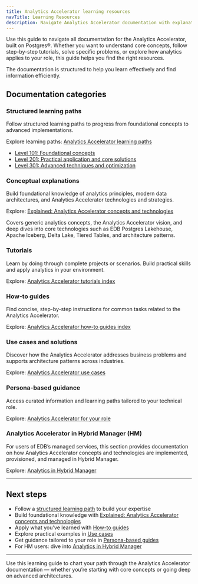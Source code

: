 ```yaml
---
title: Analytics Accelerator learning resources
navTitle: Learning Resources
description: Navigate Analytics Accelerator documentation with explanations, tutorials, how-to guides, use cases, persona-based guidance, and structured learning paths.
---
```


Use this guide to navigate all documentation for the Analytics Accelerator, built on Postgres®. Whether you want to understand core concepts, follow step-by-step tutorials, solve specific problems, or explore how analytics applies to your role, this guide helps you find the right resources.

The documentation is structured to help you learn effectively and find information efficiently.

## Documentation categories

### Structured learning paths

Follow structured learning paths to progress from foundational concepts to advanced implementations.

Explore learning paths: [Analytics Accelerator learning paths](paths/)

- [Level 101: Foundational concepts](paths/101)
- [Level 201: Practical application and core solutions](paths/201)
- [Level 301: Advanced techniques and optimization](paths/301)

### Conceptual explanations

Build foundational knowledge of analytics principles, modern data architectures, and Analytics Accelerator technologies and strategies.

Explore: [Explained: Analytics Accelerator concepts and technologies](explained/)

Covers generic analytics concepts, the Analytics Accelerator vision, and deep dives into core technologies such as EDB Postgres Lakehouse, Apache Iceberg, Delta Lake, Tiered Tables, and architecture patterns.

### Tutorials

Learn by doing through complete projects or scenarios. Build practical skills and apply analytics in your environment.

Explore: [Analytics Accelerator tutorials index](tutorials/)

### How-to guides

Find concise, step-by-step instructions for common tasks related to the Analytics Accelerator.

Explore: [Analytics Accelerator how-to guides index](/edb-postgres-ai/analytics/learn/how-to/)

### Use cases and solutions

Discover how the Analytics Accelerator addresses business problems and supports architecture patterns across industries.

Explore: [Analytics Accelerator use cases](/edb-postgres-ai/hybrid-manager/analytics/learn/use-cases.mdx)

### Persona-based guidance

Access curated information and learning paths tailored to your technical role.

Explore: [Analytics Accelerator for your role](./personas.mdx)

### Analytics Accelerator in Hybrid Manager (HM)

For users of EDB’s managed services, this section provides documentation on how Analytics Accelerator concepts and technologies are implemented, provisioned, and managed in Hybrid Manager.

Explore: [Analytics in Hybrid Manager](../../analytics/)

---

## Next steps

- Follow a [structured learning path](paths/) to build your expertise
- Build foundational knowledge with [Explained: Analytics Accelerator concepts and technologies](explained/)
- Apply what you’ve learned with [How-to guides](/edb-postgres-ai/analytics/learn/how-to/)
- Explore practical examples in [Use cases](/edb-postgres-ai/hybrid-manager/analytics/learn/use-cases.mdx)
- Get guidance tailored to your role in [Persona-based guides](./personas.mdx)
- For HM users: dive into [Analytics in Hybrid Manager](../../analytics/)

---

Use this learning guide to chart your path through the Analytics Accelerator documentation — whether you’re starting with core concepts or going deep on advanced architectures.
